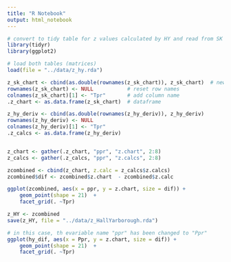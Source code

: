 ```yaml
---
title: "R Notebook"
output: html_notebook
---
```





```r
# convert to tidy table for z values calculated by HY and read from SK chart
library(tidyr)
library(ggplot2)

# load both tables (matrices)
load(file = "../data/z_hy.rda")

z_sk_chart <- cbind(as.double(rownames(z_sk_chart)), z_sk_chart)  # new column for Tpr
rownames(z_sk_chart) <- NULL           # reset row names
colnames(z_sk_chart)[1] <- "Tpr"       # add column name
.z_chart <- as.data.frame(z_sk_chart)  # dataframe

z_hy_deriv <- cbind(as.double(rownames(z_hy_deriv)), z_hy_deriv)
rownames(z_hy_deriv) <- NULL
colnames(z_hy_deriv)[1] <- "Tpr"
.z_calcs <- as.data.frame(z_hy_deriv)


z_chart <- gather(.z_chart, "ppr", "z.chart", 2:8)
z_calcs <- gather(.z_calcs, "ppr", "z.calcs", 2:8)

zcombined <- cbind(z_chart, z.calc = z_calcs$z.calcs)
zcombined$dif <- zcombined$z.chart  - zcombined$z.calc
```

```r
ggplot(zcombined, aes(x = ppr, y = z.chart, size = dif)) +
    geom_point(shape = 21)  +
    facet_grid(. ~Tpr)

```


```r
z_HY <- zcombined
save(z_HY, file = "../data/z_HallYarborough.rda")
```


```r
# in this case, th evariable name "ppr" has been changed to "Ppr"
ggplot(hy_dif, aes(x = Ppr, y = z.chart, size = dif)) +
    geom_point(shape = 21)  +
    facet_grid(. ~Tpr)

```
